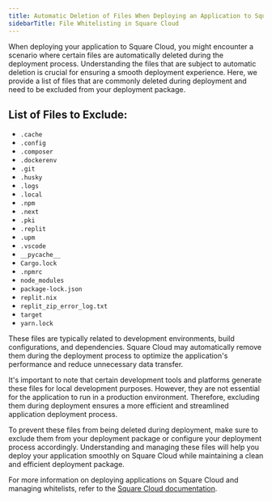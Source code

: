 ```yaml
---
title: Automatic Deletion of Files When Deploying an Application to Square Cloud
sidebarTitle: File Whitelisting in Square Cloud
---
```


When deploying your application to Square Cloud, you might encounter a scenario where certain files are automatically deleted during the deployment process. Understanding the files that are subject to automatic deletion is crucial for ensuring a smooth deployment experience. Here, we provide a list of files that are commonly deleted during deployment and need to be excluded from your deployment package.

## List of Files to Exclude:

- `.cache`
- `.config`
- `.composer`
- `.dockerenv`
- `.git`
- `.husky`
- `.logs`
- `.local`
- `.npm`
- `.next`
- `.pki`
- `.replit`
- `.upm`
- `.vscode`
- `__pycache__`
- `Cargo.lock`
- `.npmrc`
- `node_modules`
- `package-lock.json`
- `replit.nix`
- `replit_zip_error_log.txt`
- `target`
- `yarn.lock`

These files are typically related to development environments, build configurations, and dependencies. Square Cloud may automatically remove them during the deployment process to optimize the application's performance and reduce unnecessary data transfer.

It's important to note that certain development tools and platforms generate these files for local development purposes. However, they are not essential for the application to run in a production environment. Therefore, excluding them during deployment ensures a more efficient and streamlined application deployment process.

To prevent these files from being deleted during deployment, make sure to exclude them from your deployment package or configure your deployment process accordingly. Understanding and managing these files will help you deploy your application smoothly on Square Cloud while maintaining a clean and efficient deployment package.

For more information on deploying applications on Square Cloud and managing whitelists, refer to the [Square Cloud documentation](https://docs.squarecloud.app/).

